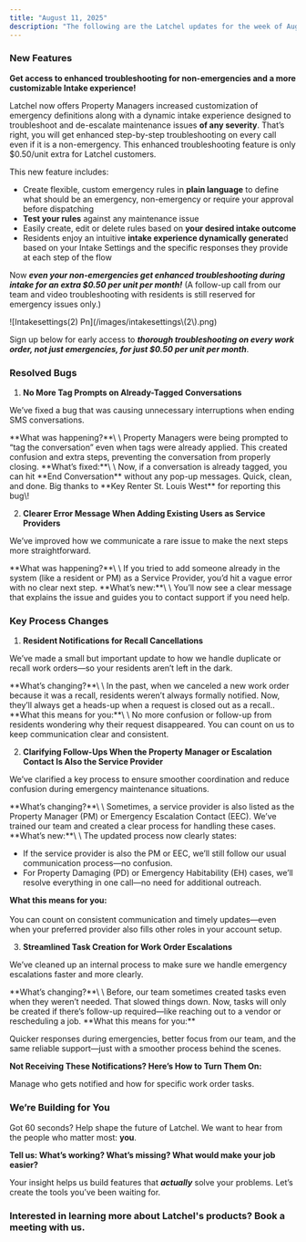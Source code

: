 ```yaml
---
title: "August 11, 2025"
description: "The following are the Latchel updates for the week of August 11, 2025."
---
```


### **New Features**

**Get access to enhanced troubleshooting for non-emergencies and a more customizable Intake experience\!**

Latchel now offers Property Managers increased customization of emergency definitions along with a dynamic intake experience designed to troubleshoot and de-escalate maintenance issues **of any severity**. That’s right, you will get enhanced step-by-step troubleshooting on every call even if it is a non-emergency. This enhanced troubleshooting feature is only \$0.50/unit extra for Latchel customers. 

This new feature includes:

- Create flexible, custom emergency rules in **plain language** to define what should be an emergency, non-emergency or require your approval before dispatching
- **Test your rules** against any maintenance issue
- Easily create, edit or delete rules based on **your desired intake outcome**
- Residents enjoy an intuitive **intake experience dynamically generate**d based on your Intake Settings and the specific responses they provide at each step of the flow

Now **_even your non-emergencies get enhanced troubleshooting during intake for an extra \$0.50 per unit per month\!_** (A follow-up call from our team and video troubleshooting with residents is still reserved for emergency issues only.)

<Frame>
  ![Intakesettings(2) Pn](/images/intakesettings\(2\).png)
</Frame>

Sign up below for early access to **_thorough troubleshooting on every work order, not just emergencies, for just \$0.50 per unit per month_**.

<CardGroup cols={2}>
  <Card title="Sign up here!" icon="file-pen" iconType="duotone" color="#f99b8a" horizontal href="https://latchel.typeform.com/to/QNa2vLGl">
    
  </Card>
</CardGroup>

### **Resolved Bugs**

1. **No More Tag Prompts on Already-Tagged Conversations**

We’ve fixed a bug that was causing unnecessary interruptions when ending SMS conversations.

<Warning>
  **What was happening?**\
  \
  Property Managers were being prompted to “tag the conversation” even when tags were already applied. This created confusion and extra steps, preventing the conversation from properly closing.
</Warning>

<Check>
  **What’s fixed:**\
  \
  Now, if a conversation is already tagged, you can hit **End Conversation** without any pop-up messages. Quick, clean, and done.
</Check>

<Accordion title="Shoutout!" defaultOpen iconType="duotone">
  <Icon icon="party-horn" iconType="sharp-duotone-solid" color="#ff9b8a" size={35} />   Big thanks to **Key Renter St. Louis West** for reporting this bug\!
</Accordion>

2. **Clearer Error Message When Adding Existing Users as Service Providers**

We’ve improved how we communicate a rare issue to make the next steps more straightforward. 

<Warning>
  **What was happening?**\
  \
  If you tried to add someone already in the system (like a resident or PM) as a Service Provider, you’d hit a vague error with no clear next step.
</Warning>

<Check>
  **What’s new:**\
  \
  You’ll now see a clear message that explains the issue and guides you to contact support if you need help. 
</Check>

### **Key Process Changes**

1. **Resident Notifications for Recall Cancellations**

We’ve made a small but important update to how we handle duplicate or recall work orders—so your residents aren’t left in the dark.

<Warning>
  **What’s changing?**\
  \
  In the past, when we canceled a new work order because it was a recall, residents weren’t always formally notified. Now, they’ll always get a heads-up when a request is closed out as a recall..
</Warning>

<Check>
  **What this means for you:**\
  \
  No more confusion or follow-up from residents wondering why their request disappeared. You can count on us to keep communication clear and consistent.
</Check>

2. **Clarifying Follow-Ups When the Property Manager or Escalation Contact Is Also the Service Provider**

We’ve clarified a key process to ensure smoother coordination and reduce confusion during emergency maintenance situations.

<Warning>
  **What’s changing?**\
  \
  Sometimes, a service provider is also listed as the Property Manager (PM) or Emergency Escalation Contact (EEC). We’ve trained our team and created a clear process for handling these cases.
</Warning>

<Check>
  **What’s new:**\
  \
  The updated process now clearly states:

  - If the service provider is also the PM or EEC, we’ll still follow our usual communication process—no confusion.
  - For Property Damaging (PD) or Emergency Habitability (EH) cases, we’ll resolve everything in one call—no need for additional outreach.

  **What this means for you:**\
  \
  You can count on consistent communication and timely updates—even when your preferred provider also fills other roles in your account setup.
</Check>

3. **Streamlined Task Creation for Work Order Escalations**

We’ve cleaned up an internal process to make sure we handle emergency escalations faster and more clearly.

<Warning>
  **What’s changing?**\
  \
  Before, our team sometimes created tasks even when they weren’t needed. That slowed things down. Now, tasks will only be created if there’s follow-up required—like reaching out to a vendor or rescheduling a job.
</Warning>

<Check>
  **What this means for you:**

  Quicker responses during emergencies, better focus from our team, and the same reliable support—just with a smoother process behind the scenes.
</Check>

**Not Receiving These Notifications? Here’s How to Turn Them On:**

<Card title="Task Notification Settings" icon="diagram-subtask" iconType="duotone" href="/s/topic/0TO5e000000h9wqGAA/Task-Notification-Settings">
  Manage who gets notified and how for specific work order tasks.
</Card>

### **We’re Building for You**

Got 60 seconds? Help shape the future of Latchel. We want to hear from the people who matter most: **you**.

**Tell us: What’s working? What’s missing? What would make your job easier?**

<CardGroup cols={2}>
  <Card title="Share your feedback here — it’s quick and impactful." icon="message-pen" iconType="duotone" color="#ff9b8a" horizontal href="https://forms.gle/fndzwWLczhkWjBQc8">
    
  </Card>
</CardGroup>

Your insight helps us build features that **_actually_** solve your problems. Let’s create the tools you’ve been waiting for.

### **Interested in learning more about Latchel's products? Book a meeting with us.**

<CardGroup cols={2}>
  <Card title="Get a Demo" icon="comments-question-check" iconType="duotone" color="#ff9b8a" horizontal href="https://latchel.com/demo-request-releases/">
    
  </Card>
</CardGroup>